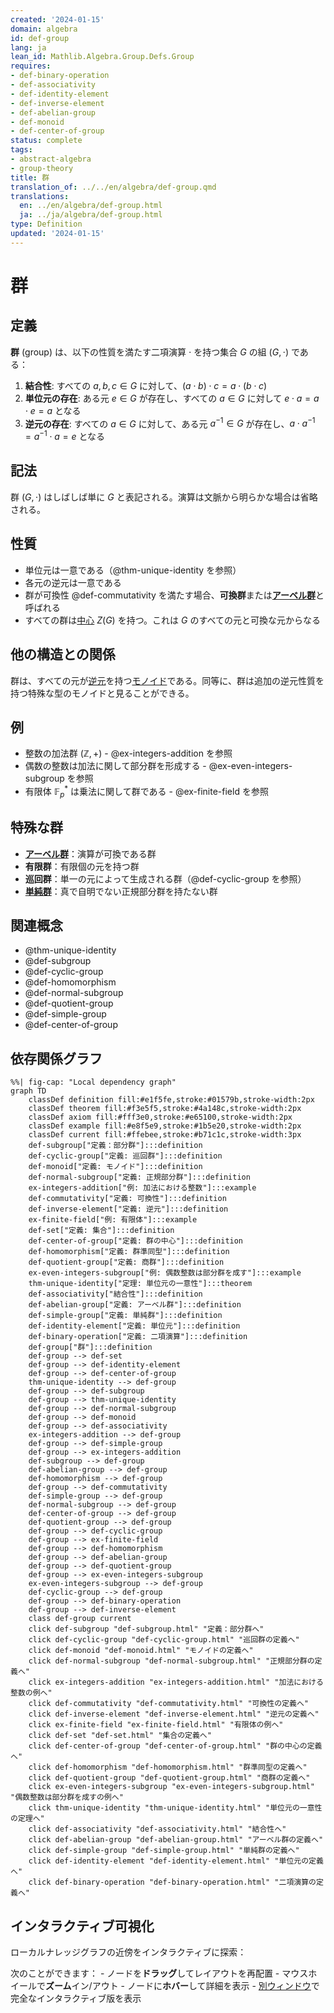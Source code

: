 ```yaml
---
created: '2024-01-15'
domain: algebra
id: def-group
lang: ja
lean_id: Mathlib.Algebra.Group.Defs.Group
requires:
- def-binary-operation
- def-associativity
- def-identity-element
- def-inverse-element
- def-abelian-group
- def-monoid
- def-center-of-group
status: complete
tags:
- abstract-algebra
- group-theory
title: 群
translation_of: ../../en/algebra/def-group.qmd
translations:
  en: ../en/algebra/def-group.html
  ja: ../ja/algebra/def-group.html
type: Definition
updated: '2024-01-15'
---
```


# 群

## 定義

**群** (group) は、以下の性質を満たす二項演算 $\cdot$ を持つ集合 $G$ の組 $(G, \cdot)$ である：

1. **結合性**: すべての $a, b, c \in G$ に対して、$(a \cdot b) \cdot c = a \cdot (b \cdot c)$
2. **単位元の存在**: ある元 $e \in G$ が存在し、すべての $a \in G$ に対して $e \cdot a = a \cdot e = a$ となる
3. **逆元の存在**: すべての $a \in G$ に対して、ある元 $a^{-1} \in G$ が存在し、$a \cdot a^{-1} = a^{-1} \cdot a = e$ となる

## 記法

群 $(G, \cdot)$ はしばしば単に $G$ と表記される。演算は文脈から明らかな場合は省略される。

## 性質

- 単位元は一意である（@thm-unique-identity を参照）
- 各元の逆元は一意である
- 群が可換性 @def-commutativity を満たす場合、**可換群**または**[アーベル群](def-abelian-group.qmd)**と呼ばれる
- すべての群は[中心](def-center-of-group.qmd) $Z(G)$ を持つ。これは $G$ のすべての元と可換な元からなる

## 他の構造との関係

群は、すべての元が[逆元](def-inverse-element.qmd)を持つ[モノイド](def-monoid.qmd)である。同等に、群は追加の逆元性質を持つ特殊な型のモノイドと見ることができる。

## 例

- 整数の加法群 $(\mathbb{Z}, +)$ - @ex-integers-addition を参照
- 偶数の整数は加法に関して部分群を形成する - @ex-even-integers-subgroup を参照
- 有限体 $\mathbb{F}_p^*$ は乗法に関して群である - @ex-finite-field を参照

## 特殊な群

- **[アーベル群](def-abelian-group.qmd)**：演算が可換である群
- **有限群**：有限個の元を持つ群
- **巡回群**：単一の元によって生成される群（@def-cyclic-group を参照）
- **[単純群](def-simple-group.qmd)**：真で自明でない正規部分群を持たない群

## 関連概念

- @thm-unique-identity
- @def-subgroup
- @def-cyclic-group
- @def-homomorphism
- @def-normal-subgroup
- @def-quotient-group
- @def-simple-group
- @def-center-of-group

## 依存関係グラフ

```mermaid
%%| fig-cap: "Local dependency graph"
graph TD
    classDef definition fill:#e1f5fe,stroke:#01579b,stroke-width:2px
    classDef theorem fill:#f3e5f5,stroke:#4a148c,stroke-width:2px
    classDef axiom fill:#fff3e0,stroke:#e65100,stroke-width:2px
    classDef example fill:#e8f5e9,stroke:#1b5e20,stroke-width:2px
    classDef current fill:#ffebee,stroke:#b71c1c,stroke-width:3px
    def-subgroup["定義：部分群"]:::definition
    def-cyclic-group["定義: 巡回群"]:::definition
    def-monoid["定義: モノイド"]:::definition
    def-normal-subgroup["定義: 正規部分群"]:::definition
    ex-integers-addition["例: 加法における整数"]:::example
    def-commutativity["定義: 可換性"]:::definition
    def-inverse-element["定義: 逆元"]:::definition
    ex-finite-field["例: 有限体"]:::example
    def-set["定義: 集合"]:::definition
    def-center-of-group["定義: 群の中心"]:::definition
    def-homomorphism["定義: 群準同型"]:::definition
    def-quotient-group["定義: 商群"]:::definition
    ex-even-integers-subgroup["例: 偶数整数は部分群を成す"]:::example
    thm-unique-identity["定理: 単位元の一意性"]:::theorem
    def-associativity["結合性"]:::definition
    def-abelian-group["定義: アーベル群"]:::definition
    def-simple-group["定義: 単純群"]:::definition
    def-identity-element["定義: 単位元"]:::definition
    def-binary-operation["定義: 二項演算"]:::definition
    def-group["群"]:::definition
    def-group --> def-set
    def-group --> def-identity-element
    def-group --> def-center-of-group
    thm-unique-identity --> def-group
    def-group --> def-subgroup
    def-group --> thm-unique-identity
    def-group --> def-normal-subgroup
    def-group --> def-monoid
    def-group --> def-associativity
    ex-integers-addition --> def-group
    def-group --> def-simple-group
    def-group --> ex-integers-addition
    def-subgroup --> def-group
    def-abelian-group --> def-group
    def-homomorphism --> def-group
    def-group --> def-commutativity
    def-simple-group --> def-group
    def-normal-subgroup --> def-group
    def-center-of-group --> def-group
    def-quotient-group --> def-group
    def-group --> def-cyclic-group
    def-group --> ex-finite-field
    def-group --> def-homomorphism
    def-group --> def-abelian-group
    def-group --> def-quotient-group
    def-group --> ex-even-integers-subgroup
    ex-even-integers-subgroup --> def-group
    def-cyclic-group --> def-group
    def-group --> def-binary-operation
    def-group --> def-inverse-element
    class def-group current
    click def-subgroup "def-subgroup.html" "定義：部分群へ"
    click def-cyclic-group "def-cyclic-group.html" "巡回群の定義へ"
    click def-monoid "def-monoid.html" "モノイドの定義へ"
    click def-normal-subgroup "def-normal-subgroup.html" "正規部分群の定義へ"
    click ex-integers-addition "ex-integers-addition.html" "加法における整数の例へ"
    click def-commutativity "def-commutativity.html" "可換性の定義へ"
    click def-inverse-element "def-inverse-element.html" "逆元の定義へ"
    click ex-finite-field "ex-finite-field.html" "有限体の例へ"
    click def-set "def-set.html" "集合の定義へ"
    click def-center-of-group "def-center-of-group.html" "群の中心の定義へ"
    click def-homomorphism "def-homomorphism.html" "群準同型の定義へ"
    click def-quotient-group "def-quotient-group.html" "商群の定義へ"
    click ex-even-integers-subgroup "ex-even-integers-subgroup.html" "偶数整数は部分群を成すの例へ"
    click thm-unique-identity "thm-unique-identity.html" "単位元の一意性の定理へ"
    click def-associativity "def-associativity.html" "結合性へ"
    click def-abelian-group "def-abelian-group.html" "アーベル群の定義へ"
    click def-simple-group "def-simple-group.html" "単純群の定義へ"
    click def-identity-element "def-identity-element.html" "単位元の定義へ"
    click def-binary-operation "def-binary-operation.html" "二項演算の定義へ"
```

## インタラクティブ可視化

ローカルナレッジグラフの近傍をインタラクティブに探索：

::: {.graph-viz data-id="def-group" data-width="700" data-height="500"}
:::

次のことができます：
- ノードを**ドラッグ**してレイアウトを再配置
- マウスホイールで**ズーム**イン/アウト
- ノードに**ホバー**して詳細を表示
- [別ウィンドウ](../../output/interactive/ja/def-group.html){target="_blank"}で完全なインタラクティブ版を表示
